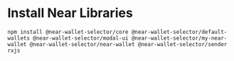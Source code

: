
<ContentBlock filePath="package.json" highlight="10-16">

# Install Near Libraries

`npm install @near-wallet-selector/core @near-wallet-selector/default-wallets @near-wallet-selector/modal-ui @near-wallet-selector/my-near-wallet @near-wallet-selector/near-wallet @near-wallet-selector/sender rxjs`

</ContentBlock>
